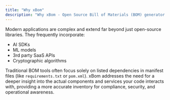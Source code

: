 ```yaml
---
title: "Why xBom"
description: "Why xBom - Open Source Bill of Materials (BOM) generator enriched with AI, SaaS, Crypto."
---
```


Modern applications are complex and extend far beyond just open-source libraries. They frequently incorporate:

- <Icon icon="brain" size={14} /> AI SDKs
- <Icon icon="robot" size={14} /> ML models
- <Icon icon="code" size={14} /> 3rd party SaaS APIs
- <Icon icon="lock" size={14} /> Cryptographic algorithms

Traditional BOM tools often focus solely on listed dependencies in manifest files (like `requirements.txt` or `pom.xml`). xBom addresses the need for a deeper insight into the actual components and services your code interacts with, providing a more accurate inventory for compliance, security, and operational awareness.
